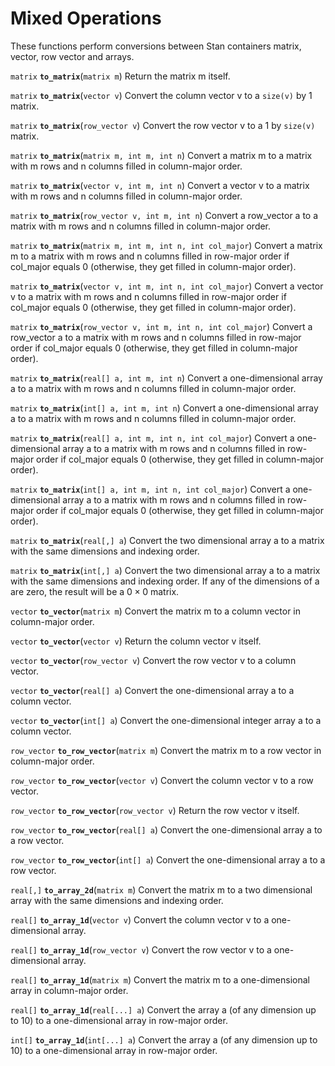 # Mixed Operations {#mixed-operations}

These functions perform conversions between Stan containers matrix,
vector, row vector and arrays.

<!-- matrix; to_matrix; (matrix m); -->
\index{{\tt \bfseries to\_matrix}!(matrix m): matrix|hyperpage}

`matrix` **`to_matrix`**(`matrix m`)
 Return the matrix m itself.

<!-- matrix; to_matrix; (vector v); -->
\index{{\tt \bfseries to\_matrix}!(vector v): matrix|hyperpage}

`matrix` **`to_matrix`**(`vector v`)
 Convert the column vector v to a `size(v)` by 1 matrix.

<!-- matrix; to_matrix; (row_vector v); -->
\index{{\tt \bfseries to\_matrix}!(row\_vector v): matrix|hyperpage}

`matrix` **`to_matrix`**(`row_vector v`)
 Convert the row vector v to a 1 by `size(v)` matrix.

<!-- matrix; to_matrix; (matrix m, int m, int n); -->
\index{{\tt \bfseries to\_matrix}!(matrix m, int m, int n): matrix|hyperpage}

`matrix` **`to_matrix`**(`matrix m, int m, int n`)
 Convert a matrix m to a matrix with m rows and n columns filled in
column-major order.

<!-- matrix; to_matrix; (vector v, int m, int n); -->
\index{{\tt \bfseries to\_matrix}!(vector v, int m, int n): matrix|hyperpage}

`matrix` **`to_matrix`**(`vector v, int m, int n`)
 Convert a vector v to a matrix with m rows and n columns filled in
column-major order.

<!-- matrix; to_matrix; (row_vector v, int m, int n); -->
\index{{\tt \bfseries to\_matrix}!(row\_vector v, int m, int n): matrix|hyperpage}

`matrix` **`to_matrix`**(`row_vector v, int m, int n`)
 Convert a row_vector a to a matrix with m rows and n columns filled
in column-major order.

<!-- matrix; to_matrix; (matrix m, int m, int n, int col_major); -->
\index{{\tt \bfseries to\_matrix}!(matrix m, int m, int n, int col\_major): matrix|hyperpage}

`matrix` **`to_matrix`**(`matrix m, int m, int n, int col_major`)
 Convert a matrix m to a matrix with m rows and n columns filled in
row-major order if col_major equals 0 (otherwise, they get filled in
column-major order).

<!-- matrix; to_matrix; (vector v, int m, int n, int col_major); -->
\index{{\tt \bfseries to\_matrix}!(vector v, int m, int n, int col\_major): matrix|hyperpage}

`matrix` **`to_matrix`**(`vector v, int m, int n, int col_major`)
 Convert a vector v to a matrix with m rows and n columns filled in
row-major order if col_major equals 0 (otherwise, they get filled in
column-major order).

<!-- matrix; to_matrix; (row_vector v, int m, int n, int col_major); -->
\index{{\tt \bfseries to\_matrix}!(row\_vector v, int m, int n, int col\_major): matrix|hyperpage}

`matrix` **`to_matrix`**(`row_vector v, int m, int n, int col_major`)
 Convert a row_vector a to a matrix with m rows and n columns filled
in row-major order if col_major equals 0 (otherwise, they get filled
in column-major order).

<!-- matrix; to_matrix; (real[] a, int m, int n); -->
\index{{\tt \bfseries to\_matrix}!(real[] a, int m, int n): matrix|hyperpage}

`matrix` **`to_matrix`**(`real[] a, int m, int n`)
 Convert a one-dimensional array a to a matrix with m rows and n
columns filled in column-major order.

<!-- matrix; to_matrix; (int[] a, int m, int n); -->
\index{{\tt \bfseries to\_matrix}!(int[] a, int m, int n): matrix|hyperpage}

`matrix` **`to_matrix`**(`int[] a, int m, int n`)
 Convert a one-dimensional array a to a matrix with m rows and n
columns filled in column-major order.

<!-- matrix; to_matrix; (real[] a, int m, int n, int col_major); -->
\index{{\tt \bfseries to\_matrix}!(real[] a, int m, int n, int col\_major): matrix|hyperpage}

`matrix` **`to_matrix`**(`real[] a, int m, int n, int col_major`)
 Convert a one-dimensional array a to a matrix with m rows and n
columns filled in row-major order if col_major equals 0 (otherwise,
they get filled in column-major order).

<!-- matrix; to_matrix; (int[] a, int m, int n, int col_major); -->
\index{{\tt \bfseries to\_matrix}!(int[] a, int m, int n, int col\_major): matrix|hyperpage}

`matrix` **`to_matrix`**(`int[] a, int m, int n, int col_major`)
 Convert a one-dimensional array a to a matrix with m rows and n
columns filled in row-major order if col_major equals 0 (otherwise,
they get filled in column-major order).

<!-- matrix; to_matrix; (real[,] a); -->
\index{{\tt \bfseries to\_matrix}!(real[,] a): matrix|hyperpage}

`matrix` **`to_matrix`**(`real[,] a`)
 Convert the two dimensional array a to a matrix with the same
dimensions and indexing order.

<!-- matrix; to_matrix; (int[,] a); -->
\index{{\tt \bfseries to\_matrix}!(int[,] a): matrix|hyperpage}

`matrix` **`to_matrix`**(`int[,] a`)
 Convert the two dimensional array a to a matrix with the same
dimensions and indexing order. If any of the dimensions of a are zero,
the result will be a $0 \times 0$ matrix.

<!-- vector; to_vector; (matrix m); -->
\index{{\tt \bfseries to\_vector}!(matrix m): vector|hyperpage}

`vector` **`to_vector`**(`matrix m`)
 Convert the matrix m to a column vector in column-major order.

<!-- vector; to_vector; (vector v); -->
\index{{\tt \bfseries to\_vector}!(vector v): vector|hyperpage}

`vector` **`to_vector`**(`vector v`)
 Return the column vector v itself.

<!-- vector; to_vector; (row_vector v); -->
\index{{\tt \bfseries to\_vector}!(row\_vector v): vector|hyperpage}

`vector` **`to_vector`**(`row_vector v`)
 Convert the row vector v to a column vector.

<!-- vector; to_vector; (real[] a); -->
\index{{\tt \bfseries to\_vector}!(real[] a): vector|hyperpage}

`vector` **`to_vector`**(`real[] a`)
 Convert the one-dimensional array a to a column vector.

<!-- vector; to_vector; (int[] a); -->
\index{{\tt \bfseries to\_vector}!(int[] a): vector|hyperpage}

`vector` **`to_vector`**(`int[] a`)
 Convert the one-dimensional integer array a to a column vector.

<!-- row_vector; to_row_vector; (matrix m); -->
\index{{\tt \bfseries to\_row\_vector}!(matrix m): row\_vector|hyperpage}

`row_vector` **`to_row_vector`**(`matrix m`)
 Convert the matrix m to a row vector in column-major order.

<!-- row_vector; to_row_vector; (vector v); -->
\index{{\tt \bfseries to\_row\_vector}!(vector v): row\_vector|hyperpage}

`row_vector` **`to_row_vector`**(`vector v`)
 Convert the column vector v to a row vector.

<!-- row_vector; to_row_vector; (row_vector v); -->
\index{{\tt \bfseries to\_row\_vector}!(row\_vector v): row\_vector|hyperpage}

`row_vector` **`to_row_vector`**(`row_vector v`)
 Return the row vector v itself.

<!-- row_vector; to_row_vector; (real[] a); -->
\index{{\tt \bfseries to\_row\_vector}!(real[] a): row\_vector|hyperpage}

`row_vector` **`to_row_vector`**(`real[] a`)
 Convert the one-dimensional array a to a row vector.

<!-- row_vector; to_row_vector; (int[] a); -->
\index{{\tt \bfseries to\_row\_vector}!(int[] a): row\_vector|hyperpage}

`row_vector` **`to_row_vector`**(`int[] a`)
 Convert the one-dimensional array a to a row vector.

<!-- real[,]; to_array_2d; (matrix m); -->
\index{{\tt \bfseries to\_array\_2d}!(matrix m): real[,]|hyperpage}

`real[,]` **`to_array_2d`**(`matrix m`)
 Convert the matrix m to a two dimensional array with the same
dimensions and indexing order.

<!-- real[]; to_array_1d; (vector v); -->
\index{{\tt \bfseries to\_array\_1d}!(vector v): real[]|hyperpage}

`real[]` **`to_array_1d`**(`vector v`)
 Convert the column vector v to a one-dimensional array.

<!-- real[]; to_array_1d; (row_vector v); -->
\index{{\tt \bfseries to\_array\_1d}!(row\_vector v): real[]|hyperpage}

`real[]` **`to_array_1d`**(`row_vector v`)
 Convert the row vector v to a one-dimensional array.

<!-- real[]; to_array_1d; (matrix m); -->
\index{{\tt \bfseries to\_array\_1d}!(matrix m): real[]|hyperpage}

`real[]` **`to_array_1d`**(`matrix m`)
 Convert the matrix m to a one-dimensional array in column-major
order.

<!-- real[]; to_array_1d; (real[...] a); -->
\index{{\tt \bfseries to\_array\_1d}!(real[...] a): real[]|hyperpage}

`real[]` **`to_array_1d`**(`real[...] a`)
 Convert the array a (of any dimension up to 10) to a one-dimensional
array in row-major order.

<!-- int[]; to_array_1d; (int[...] a); -->
\index{{\tt \bfseries to\_array\_1d}!(int[...] a): int[]|hyperpage}

`int[]` **`to_array_1d`**(`int[...] a`)
 Convert the array a (of any dimension up to 10) to a one-dimensional
array in row-major order.

